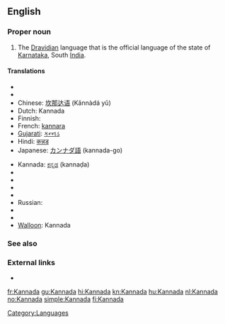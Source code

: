 {{also|kannada}}
==English==

===Proper noun===
{{wikipedia}}
{{en-proper noun}}

# The [[Dravidian]] language that is the official language of the state of [[Karnataka]], South [[India]].

====Translations====
{{trans-top|language}}
* {{trreq|Assamese}}
* {{trreq|Bengali}}
* Chinese: [[坎那达语]] (Kǎnnàdá yǔ)
* Dutch: Kannada
* Finnish: {{t+|fi|kannada}}
* French: [[kannara]] {{m}}
* [[Gujarati]]: [[કન્નડ]]
* Hindi: [[कन्नड]]
* Japanese: [[カンナダ語]] (kannada-go)
{{trans-mid}}
* Kannada: [[ಕನ್ನಡ]] (kannaḍa)
* {{trreq|Malayalam}}
* {{trreq|Marathi}}
* {{trreq|Oriya}}
* {{trreq|Punjabi}}
* Russian: {{t|ru|каннада|tr=kánnada|f}}
* {{trreq|Tamil}}
* {{trreq|Telugu}}
* [[Walloon]]: Kannada
{{trans-bottom}}

===See also===
{{interwiktionary|code=kn}}

===External links===
* {{ISO 639|link=Ethnologue|1code=kn|code=kan}}

[[Category:Languages]]

[[fr:Kannada]]
[[gu:Kannada]]
[[hi:Kannada]]
[[kn:Kannada]]
[[hu:Kannada]]
[[nl:Kannada]]
[[no:Kannada]]
[[simple:Kannada]]
[[fi:Kannada]]